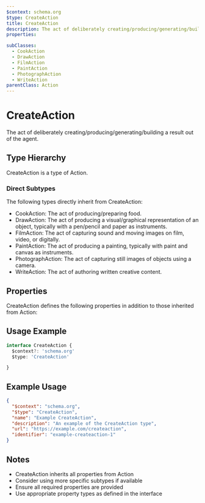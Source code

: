 ```yaml
---
$context: schema.org
$type: CreateAction
title: CreateAction
description: The act of deliberately creating/producing/generating/building a result out of the agent.
properties:

subClasses:
  - CookAction
  - DrawAction
  - FilmAction
  - PaintAction
  - PhotographAction
  - WriteAction
parentClass: Action
---
```


# CreateAction

The act of deliberately creating/producing/generating/building a result out of the agent.

## Type Hierarchy

CreateAction is a type of Action.

### Direct Subtypes

The following types directly inherit from CreateAction:

- CookAction: The act of producing/preparing food.
- DrawAction: The act of producing a visual/graphical representation of an object, typically with a pen/pencil and paper as instruments.
- FilmAction: The act of capturing sound and moving images on film, video, or digitally.
- PaintAction: The act of producing a painting, typically with paint and canvas as instruments.
- PhotographAction: The act of capturing still images of objects using a camera.
- WriteAction: The act of authoring written creative content.

## Properties

CreateAction defines the following properties in addition to those inherited from Action:



## Usage Example

```typescript
interface CreateAction {
  $context?: 'schema.org'
  $type: 'CreateAction'

}
```

## Example Usage

```json
{
  "$context": "schema.org",
  "$type": "CreateAction",
  "name": "Example CreateAction",
  "description": "An example of the CreateAction type",
  "url": "https://example.com/createaction",
  "identifier": "example-createaction-1"
}
```

## Notes

- CreateAction inherits all properties from Action
- Consider using more specific subtypes if available
- Ensure all required properties are provided
- Use appropriate property types as defined in the interface
